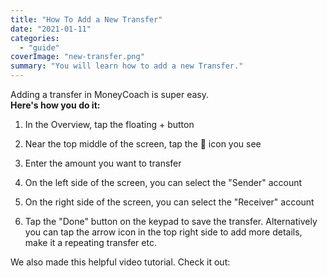 ```yaml
---
title: "How To Add a New Transfer"
date: "2021-01-11"
categories: 
  - "guide"
coverImage: "new-transfer.png"
summary: "You will learn how to add a new Transfer."
---
```


Adding a transfer in MoneyCoach is super easy.  
**Here's how you do it:**

1. In the Overview, tap the floating + button

3. Near the top middle of the screen, tap the 🔁 icon you see

5. Enter the amount you want to transfer

7. On the left side of the screen, you can select the "Sender" account

9. On the right side of the screen, you can select the "Receiver" account

11. Tap the "Done" button on the keypad to save the transfer. Alternatively you can tap the arrow icon in the top right side to add more details, make it a repeating transfer etc.

We also made this helpful video tutorial. Check it out:

<YouTube url="https://youtu.be/x-ea40sc3Xc" />
